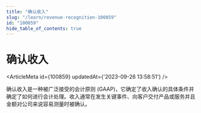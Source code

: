```yaml
---
title: "确认收入"
slug: "/learn/revenue-recognition-100859"
id: "100859"
hide_table_of_contents: true
---
```



# 确认收入

<ArticleMeta id={100859} updatedAt={'2023-09-26 13:58:51'} />
<div className='border-solid border-b border-t-0 my-4 border-[var(--ifm-color-gray-300)]' />

确认收入是一种被广泛接受的会计原则 (GAAP)，它确定了收入确认的具体条件并确定了如何进行会计处理。收入通常在发生关键事件、向客户交付产品或服务并且金额对公司来说容易测量时被确认。
